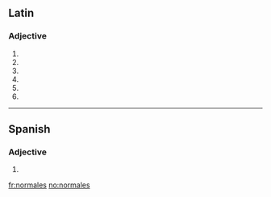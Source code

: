 ==Latin==

===Adjective===
{{la-adj-form|normālēs}}

# {{inflection of|normalis|normālis|nom|m|p|lang=la}}
# {{inflection of|normalis|normālis|nom|f|p|lang=la}}
# {{inflection of|normalis|normālis|acc|m|p|lang=la}}
# {{inflection of|normalis|normālis|acc|f|p|lang=la}}
# {{inflection of|normalis|normālis|voc|m|p|lang=la}}
# {{inflection of|normalis|normālis|voc|f|p|lang=la}}

----

==Spanish==

===Adjective===
{{infl|es|adjective form}} {{m|f}} {{p}}

# {{plural of|lang=es|[[normal]]|nocat=1}}

[[fr:normales]]
[[no:normales]]